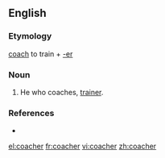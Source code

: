 ==English==

===Etymology===
[[coach]] to train + [[-er]]

===Noun===
{{en-noun}} {{m}}

# He who coaches, [[trainer]].

===References===
* {{R:Webster NCD 1967}}

[[el:coacher]]
[[fr:coacher]]
[[vi:coacher]]
[[zh:coacher]]